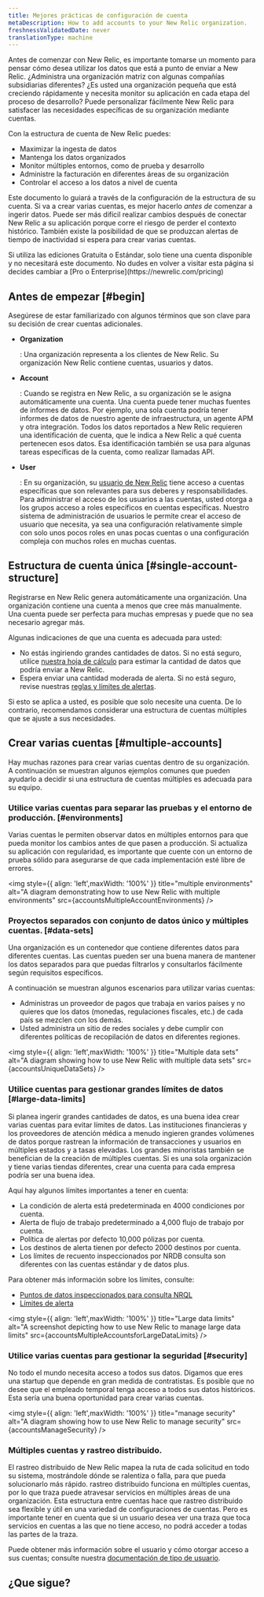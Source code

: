 ```yaml
---
title: Mejores prácticas de configuración de cuenta
metaDescription: How to add accounts to your New Relic organization.
freshnessValidatedDate: never
translationType: machine
---
```






Antes de comenzar con New Relic, es importante tomarse un momento para pensar cómo desea utilizar los datos que está a punto de enviar a New Relic. ¿Administra una organización matriz con algunas compañías subsidiarias diferentes? ¿Es usted una organización pequeña que está creciendo rápidamente y necesita monitor su aplicación en cada etapa del proceso de desarrollo? Puede personalizar fácilmente New Relic para satisfacer las necesidades específicas de su organización mediante cuentas.

Con la estructura de cuenta de New Relic puedes:

* Maximizar la ingesta de datos
* Mantenga los datos organizados
* Monitor múltiples entornos, como de prueba y desarrollo
* Administre la facturación en diferentes áreas de su organización
* Controlar el acceso a los datos a nivel de cuenta

Este documento lo guiará a través de la configuración de la estructura de su cuenta. Si va a crear varias cuentas, es mejor hacerlo _antes de_ comenzar a ingerir datos. Puede ser más difícil realizar cambios después de conectar New Relic a su aplicación porque corre el riesgo de perder el contexto histórico. También existe la posibilidad de que se produzcan alertas de tiempo de inactividad si espera para crear varias cuentas.

<Callout variant="tip">
  Si utiliza las ediciones Gratuita o Estándar, solo tiene una cuenta disponible y no necesitará este documento. No dudes en volver a visitar esta página si decides cambiar a [Pro o Enterprise](https://newrelic.com/pricing)
</Callout>

## Antes de empezar [#begin]

Asegúrese de estar familiarizado con algunos términos que son clave para su decisión de crear cuentas adicionales.

* <DoNotTranslate>**Organization**</DoNotTranslate>

  : Una organización representa a los clientes de New Relic. Su organización New Relic contiene cuentas, usuarios y datos.

* <DoNotTranslate>**Account**</DoNotTranslate>

  : Cuando se registra en New Relic, a su organización se le asigna automáticamente una cuenta. Una cuenta puede tener muchas fuentes de informes de datos. Por ejemplo, una sola cuenta podría tener informes de datos de nuestro agente de infraestructura, un agente APM y otra integración. Todos los datos reportados a New Relic requieren una identificación de cuenta, que le indica a New Relic a qué cuenta pertenecen esos datos. Esa identificación también se usa para algunas tareas específicas de la cuenta, como realizar llamadas API.

* <DoNotTranslate>**User**</DoNotTranslate>

  : En su organización, su [usuario de New Relic](/docs/accounts/accounts-billing/new-relic-one-user-management/introduction-managing-users/) tiene acceso a cuentas específicas que son relevantes para sus deberes y responsabilidades. Para administrar el acceso de los usuarios a las cuentas, usted otorga a los grupos acceso a roles específicos en cuentas específicas. Nuestro sistema de administración de usuarios le permite crear el acceso de usuario que necesita, ya sea una configuración relativamente simple con solo unos pocos roles en unas pocas cuentas o una configuración compleja con muchos roles en muchas cuentas.

## Estructura de cuenta única [#single-account-structure]

Registrarse en New Relic genera automáticamente una organización. Una organización contiene una cuenta a menos que cree más manualmente. Una cuenta puede ser perfecta para muchas empresas y puede que no sea necesario agregar más.

Algunas indicaciones de que una cuenta es adecuada para usted:

* No estás ingiriendo grandes cantidades de datos. Si no está seguro, utilice [nuestra hoja de cálculo](https://newrelic.com/blog/nerdlog/estimate-data-cost) para estimar la cantidad de datos que podría enviar a New Relic.
* Espera enviar una cantidad moderada de alerta. Si no está seguro, revise nuestras [reglas y límites de alertas](/docs/alerts-applied-intelligence/new-relic-alerts/learn-alerts/rules-limits-alerts).

Si esto se aplica a usted, es posible que solo necesite una cuenta. De lo contrario, recomendamos considerar una estructura de cuentas múltiples que se ajuste a sus necesidades.

## Crear varias cuentas [#multiple-accounts]

Hay muchas razones para crear varias cuentas dentro de su organización. A continuación se muestran algunos ejemplos comunes que pueden ayudarlo a decidir si una estructura de cuentas múltiples es adecuada para su equipo.

### Utilice varias cuentas para separar las pruebas y el entorno de producción. [#environments]

Varias cuentas le permiten observar datos en múltiples entornos para que pueda monitor los cambios antes de que pasen a producción. Si actualiza su aplicación con regularidad, es importante que cuente con un entorno de prueba sólido para asegurarse de que cada implementación esté libre de errores.

<img
  style={{ align: 'left',maxWidth: '100%' }}
  title="multiple environments"
  alt="A diagram demonstrating how to use New Relic with multiple environments"
  src={accountsMultipleAccountEnvironments}
/>

### Proyectos separados con conjunto de datos único y múltiples cuentas. [#data-sets]

Una organización es un contenedor que contiene diferentes datos para diferentes cuentas. Las cuentas pueden ser una buena manera de mantener los datos separados para que puedas filtrarlos y consultarlos fácilmente según requisitos específicos.

A continuación se muestran algunos escenarios para utilizar varias cuentas:

* Administras un proveedor de pagos que trabaja en varios países y no quieres que los datos (monedas, regulaciones fiscales, etc.) de cada país se mezclen con los demás.
* Usted administra un sitio de redes sociales y debe cumplir con diferentes políticas de recopilación de datos en diferentes regiones.

<img
  style={{ align: 'left',maxWidth: '100%' }}
  title="Multiple data sets"
  alt="A diagram showing how to use New Relic with multiple data sets"
  src={accountsUniqueDataSets}
/>

### Utilice cuentas para gestionar grandes límites de datos [#large-data-limits]

Si planea ingerir grandes cantidades de datos, es una buena idea crear varias cuentas para evitar límites de datos. Las instituciones financieras y los proveedores de atención médica a menudo ingieren grandes volúmenes de datos porque rastrean la información de transacciones y usuarios en múltiples estados y a tasas elevadas. Los grandes minoristas también se benefician de la creación de múltiples cuentas. Si es una sola organización y tiene varias tiendas diferentes, crear una cuenta para cada empresa podría ser una buena idea.

Aquí hay algunos límites importantes a tener en cuenta:

* La condición de alerta está predeterminada en 4000 condiciones por cuenta.
* Alerta de flujo de trabajo predeterminado a 4,000 flujo de trabajo por cuenta.
* Política de alertas por defecto 10,000 pólizas por cuenta.
* Los destinos de alerta tienen por defecto 2000 destinos por cuenta.
* Los límites de recuento inspeccionados por NRDB consulta son diferentes con las cuentas estándar y de datos plus.

Para obtener más información sobre los límites, consulte:

* [Puntos de datos inspeccionados para consulta NRQL](/docs/query-your-data/nrql-new-relic-query-language/get-started/rate-limits-nrql-queries/#inspected-count-limits)
* [Límites de alerta](docs/alerts-applied-intelligence/new-relic-alerts/learn-alerts/rules-limits-alerts/)

<img
  style={{ align: 'left',maxWidth: '100%' }}
  title="Large data limits"
  alt="A screenshot depicting how to use New Relic to manage large data limits"
  src={accountsMultipleAccountsforLargeDataLimits}
/>

### Utilice varias cuentas para gestionar la seguridad [#security]

No todo el mundo necesita acceso a todos sus datos. Digamos que eres una startup que depende en gran medida de contratistas. Es posible que no desee que el empleado temporal tenga acceso a todos sus datos históricos. Esta sería una buena oportunidad para crear varias cuentas.

<img
  style={{ align: 'left',maxWidth: '100%' }}
  title="manage security"
  alt="A diagram showing how to use New Relic to manage security"
  src={accountsManageSecurity}
/>

### Múltiples cuentas y rastreo distribuido.

El rastreo distribuido de New Relic mapea la ruta de cada solicitud en todo su sistema, mostrándole dónde se ralentiza o falla, para que pueda solucionarlo más rápido. rastreo distribuido funciona en múltiples cuentas, por lo que traza puede atravesar servicios en múltiples áreas de una organización. Esta estructura entre cuentas hace que rastreo distribuido sea flexible y útil en una variedad de configuraciones de cuentas. Pero es importante tener en cuenta que si un usuario desea ver una traza que toca servicios en cuentas a las que no tiene acceso, no podrá acceder a todas las partes de la traza.

Puede obtener más información sobre el usuario y cómo otorgar acceso a sus cuentas; consulte nuestra [documentación de tipo de usuario](/docs/accounts/accounts-billing/new-relic-one-user-management/user-type/).

## ¿Que sigue?

<DocTiles>
  <DocTile
    path="https://docs.newrelic.com/docs/accounts/accounts-billing/account-structure/add-accounts/"
    title="Add an account"
  />

  <DocTile
    path="https://newrelic.com/pricing"
    title="Learn more about pricing"
  />

  <DocTile
    path="https://docs.newrelic.com/docs/accounts/accounts-billing/new-relic-one-user-management/introduction-managing-users/"
    title="Learn about how to manage users"
  />
</DocTiles>